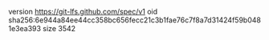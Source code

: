 version https://git-lfs.github.com/spec/v1
oid sha256:6e944a84ee44cc358bc656fecc21c3b1fae76c7f8a7d31424f59b0481e3ea393
size 3542
